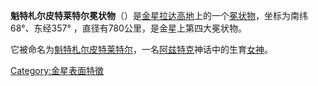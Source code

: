 {{expand|time=2014-01-21T13:51:50+00:00}}
{{unreferenced|time=2014-01-21T13:51:50+00:00}}
{{Infobox feature on celestial object
|name        = 魁特札尔皮特莱特尔冕状物
|type        = [[冕状物|冕状物]]
|globe       = 金星
|coordinates = {{coord|68|S|357|E|globe:venus_type:landmark|display=inline,title}}
|diameter    = {{convert|780|km}}
|eponym      = [[魁特札尔皮特莱特尔|魁特札尔皮特莱特尔]]
}}
'''魁特札尔皮特莱特尔冕状物'''（{{lang-en|Quetzalpetlatl Corona}}）是[[金星|金星]][[拉達陸|拉达高地]]上的一个[[Corona_(planetary_geology)|冕状物]]，坐标为南纬68°、东经357° ，直径有780公里，是金星上第四大冕状物。

它被命名为[[魁特札尔皮特莱特尔|魁特札尔皮特莱特尔]]，一名[[阿兹特克|阿兹特克]]神话中的生育[[女神|女神]]。 

{{Venus}}

[[Category:金星表面特徵|Category:金星表面特徵]]


{{Astro-stub}}